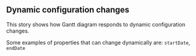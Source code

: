 
<Meta title="Features/Dynamic Configuration/Doc" />

## Dynamic configuration changes

This story shows how Gantt diagram responds to dynamic configuration changes. 

Some examples of properties that can change dynamically are: `startDate`, `endDate`

